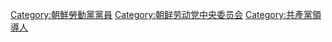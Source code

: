 [[Category:朝鮮勞動黨黨員|Category:朝鮮勞動黨黨員]]
[[Category:朝鲜劳动党中央委员会|Category:朝鲜劳动党中央委员会]]
[[Category:共產黨領導人|Category:共產黨領導人]]